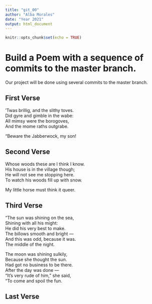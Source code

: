 ```yaml
---
title: "git_00"
author: "Alba Morales"
date: "Year 2021"
output: html_document
---
```


```r
knitr::opts_chunk$set(echo = TRUE)
```
# Build a Poem with a sequence of commits to the master branch.
Our project will be done using several commits to the master branch.
<!-- Do not modify or change any text in "!--" bracketed areas such as this --- these are instructions to
you, if you change any of this the git program will notice it and compromise your git merging strategy !-->

## First Verse 
<!--Put the first five lines of a poem by Lewis Carrol in this section!-->

’Twas brillig, and the slithy toves.     
      Did gyre and gimble in the wabe:    
All mimsy were the borogoves,  
      And the mome raths outgrabe.  
  
“Beware the Jabberwock, my son!  
  
## Second Verse
<!--Put the first five lines of a poem by Robert Frost here!-->

Whose woods these are I think I know.     
His house is in the village though;     
He will not see me stopping here.    
To watch his woods fill up with snow.     
  
My little horse must think it queer.    

## Third Verse
<!--Put the first two verses of The Walrus and the Carpenter here!-->

"The sun was shining on the sea,  
      Shining with all his might:  
He did his very best to make.  
      The billows smooth and bright —   
And this was odd, because it was.  
      The middle of the night.  
  
The moon was shining sulkily,  
      Because she thought the sun.  
Had got no business to be there.  
      After the day was done —  
"It's very rude of him," she said,  
      "To come and spoil the fun. 

## Last Verse
<!--Put a short poem of your choice 8-20 lines,here!-->
